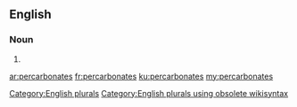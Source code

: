 ==English==

===Noun===
{{head|en}}

# {{plural of|percarbonate}}

[[Category:English plurals]][[Category:English plurals using obsolete wikisyntax]]

[[ar:percarbonates]]
[[fr:percarbonates]]
[[ku:percarbonates]]
[[my:percarbonates]]